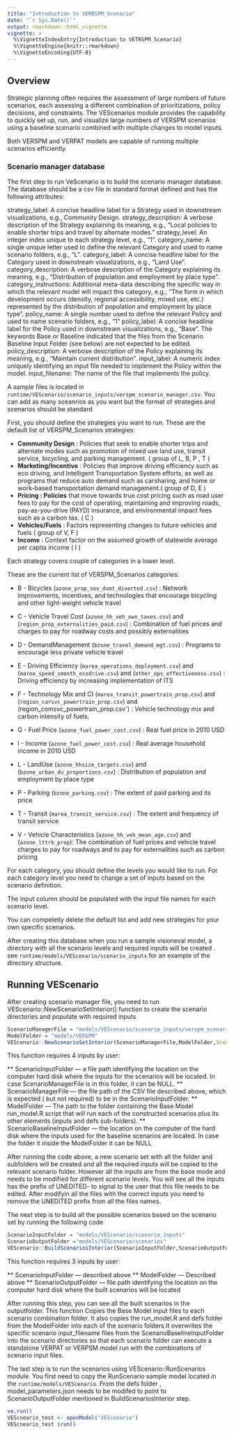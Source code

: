 ```yaml
---
title: "Introduction to VERRSPM_Scenario"
date: "`r Sys.Date()`"
output: rmarkdown::html_vignette
vignette: >
  %\VignetteIndexEntry{Introduction to VETRSPM_Scenario}
  %\VignetteEngine{knitr::rmarkdown}
  %\VignetteEncoding{UTF-8}
---
```


## Overview

Strategic planning often requires the assessment of large numbers of future scenarios, each assessing a different combination of prioritizations, policy decisions, and constraints. The VEScenarios module provides the capability to quickly set up, run, and visualize large numbers of VERSPM scenarios using a baseline scenario combined with multiple changes to model inputs. 

Both VERSPM and VERPAT models are capable of running multiple scenarios efficiently.


### Scenario manager database
The first step to run VeScenario is to build the scenario manager database. 
The database should be a csv file in standard format defined and has the following attributes:

strategy_label: A concise headline label for a Strategy used in downstream visualizations, e.g., Community Design.
strategy_description: A verbose description of the Strategy explaining its meaning, e.g., “Local policies to enable shorter trips and travel by alternate modes.” 
strategy_level: An integer index unique to each strategy level, e.g., “1”. 
category_name: A single unique letter used to define the relevant Category and used to name scenario folders, e.g., “L”. 
category_label: A concise headline label for the Category used in downstream visualizations, e.g., “Land Use”. 
category_description: A verbose description of the Category explaining its meaning, e.g., “Distribution of population and employment by place type”. 
category_instructions: Additional meta-data describing the specific way in which the relevant model will impact this category, e.g., “The form in which development occurs (density, regional accessibility, mixed use, etc.) represented by the distribution of population and employment by place type”. 
policy_name: A single number used to define the relevant Policy and used to name scenario folders, e.g., “1”
policy_label: A concise headline label for the Policy used in downstream visualizations, e.g., “Base”. The keywords Base or Baseline indicated that the files from the Scenario Baseline Input Folder (see below) are not expected to be edited.  
policy_description: A verbose description of the Policy explaining its meaning, e.g., “Maintain current distribution”. 
input_label: A numeric index uniquely identifying an input file needed to implement the Policy within the model. 
input_filename: The name of the file that implements the policy.

A sample files is located in `runtime/VEScenario/scenario_inputs/verspm_scenario_manager.csv`. You can 
add as many sceanrios as you want but the format of strategies and scenarios should be standard

First, you should define the strategies you want to run. These are the default list of VERSPM_Scenarios strategies:


* **Community Design** :  Policies that seek to enable shorter trips and alternate modes such as promotion of mixed use land use, transit service, bicycling, and parking management. ( group of L, B, P , T ) 
* **Marketing/Incentive** : Policies that improve driving efficiency such as eco driving, and Intelligent Transportation System efforts, as well as programs that reduce auto demand such as carsharing, and home or work-based transportation demand management.( group of D, E ) 
* **Pricing : Policies** that move towards true cost pricing such as road user fees to pay for the cost of operating, maintaining and improving roads, pay-as-you-drive (PAYD) insurance, and environmental impact fees such as a carbon tax. ( C )
* **Vehicles/Fuels** : Factors representing changes to future vehicles and fuels ( group of V, F ) 
* **Income** : Context factor on the assumed growth of statewide average per capita income ( I )

Each strategy covers couple of categories in a lower level.

These are the current list of VERSPM_Scenarios categories:

  - B - Bicycles (`azone_prop_sov_dvmt_diverted.csv`) : Network improvements, incentives, and technologies that encourage bicycling and other light-weight vehicle travel

  - C - Vehicle Travel Cost (`azone_hh_veh_own_taxes.csv`) and (`region_prop_externalities_paid.csv`) : Combination of fuel prices and charges to pay for roadway costs and possibly externalities

  - D - DemandManagement (`bzone_travel_demand_mgt.csv`) : Programs to encourage less private vehicle travel

  - E - Driving Efficiency (`marea_operations_deployment.csv`) and (`marea_speed_smooth_ecodrive.csv`) and (`other_ops_effectiveness.csv`) : Driving efficiency by increasing implementation of ITS

  - F - Technology Mix and CI (`marea_transit_powertrain_prop.csv`) and (`region_carsvc_powertrain_prop.csv`) and (region_comsvc_powertrain_prop.csv`) : Vehicle technology mix and carbon intensity of fuels.

  - G - Fuel Price (`azone_fuel_power_cost.csv`) : Real fuel price in 2010 USD

  - I - Income (`azone_fuel_power_cost.csv`) : Real average household income in 2010 USD

  - L - LandUse (`azone_hhsize_targets.csv`) and (`bzone_urban_du_proportions.csv`) : Distribution of population and employment by place type

  - P - Parking (`bzone_parking.csv`) : The extent of paid parking and its price

  - T - Transit (`marea_transit_service.csv`) : The extent and frequency of transit service

  - V - Vehicle Characteristics (`azone_hh_veh_mean_age.csv`) and (`azone_lttrk_prop`): The combination of fuel prices and vehicle travel charges to pay for roadways and to pay for externalities such as carbon pricing

 For each category, you should define the levels you would like to run. For each category level you need to change a set of inputs based on the scenario definition. 
 
 The input column should be populated with the input file names for each scenario level.

You can compeletly delete the default list and add new strategies for your own specific scenarios.

After creating this database when you run a sample visioneval model, a directory with all the scenario levels and required inputs will be created . see `runtime/models/VEScenario/scenario_inputs` for an example of the directory structure.

## Running VEScenario
After creating scenario manager file, you need to run VEScenario::NewScenarioSetInterior() function to 
create the scenario directories and populate with required inputs
                                                                                                                   
```r
ScenarioManagerFile = "models/VEScenario/scenario_inputs/verspm_scenario_manager"
ModelFolder = "models/VERSPM"
VEScenario::NewScenarioSetInterior(ScenarioManagerFile,ModelFolder,ScenarioInputFolder=NULL,ScenarioBaselineInputFolder=NULL)
```



This function requires 4 inputs by user:

** ScenarioInputFolder — a file path identifying the location on the computer hard disk where the inputs for the scenarios will be located. In case ScenarioManagerFile is in this folder, it can be NULL.
** ScenarioManagerFile — the file path of the CSV file described above, which is expected ( but not required) to be in the ScenarioInputFolder. 
** ModelFolder — The path to the folder containing the Base Model run_model.R  script that will run each of the constructed scenarios plus its other elements (inputs and defs sub-folders).
** ScenarioBaselineInputFolder — the location on the computer of the hard disk where the inputs used for the baseline scenarios are located. In case the folder it inside the ModelFolder it can be NULL



After running the code above, a new scenario set with all the folder and subfolders will be created and 
all the required inputs will be copied to the relevant scenario folder. However all the inputs are from the base mode and needs to be modified for different scenario levels. You will see all the inputs has the prefix of UNEDITED- to signal to the user that this file needs to be edited. After modifyin all the files with the correct inputs you need to remove the UNEDITED prefix from all the files names.


The next step is to build all the possible scenarios based on the scenario set by running the following code

```r
ScenarioInputFolder = "models/VEScenario/scenario_inputs"
ScenarioOutputFolder ="models/VEScenario/scenarios"
VEScenario::BuildScenariosInterior(ScenarioInputFolder,ScenarioOutputFolder,ModelFolder)
```

This function requires 3 inputs by user:

** ScenarioInputFolder — described above
** ModelFolder — Described above
** ScenarioOutputFolder — file path identifying the location on the computer hard disk where the built scenarios will be located

After running this step, you can see all the built scenarios in the outputfolder. This function Copies the Base Model input files to each scenario combination folder. It also copies the run_model.R and defs folder from the ModelFolder into each of the scenario folders 
It overwrites the specific scenario input_filename files from the ScenarioBaselineInputFolder into the scenario directories so that each scenario folder can execute a standalone VERPAT or VERPSM model run with the combinations of scenario input files.


The last step is to run the scenarios using VEScenario::RunScenarios module. You first need
to copy the RunScenario sample model located in the  `runtime/models/VEScenario`. From the defs folder ,
model_parameters.json needs to be modifed to point to ScenarioOutputFolder mentioned in BuildScenariosInterior step.

```r
ve.run()
VEScneario_test <- openModel("VEScenario")
VEScneario_test $run()
```
